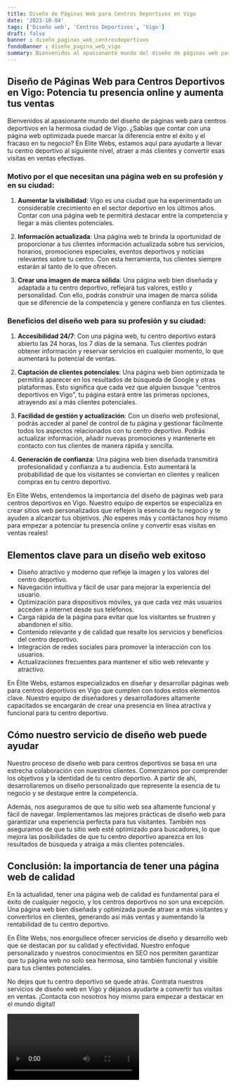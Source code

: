 ```yaml
---
title: Diseño de Páginas Web para Centros Deportivos en Vigo
date: '2023-10-04'
tags: ['Diseño web', 'Centros Deportivos', 'Vigo']
draft: false
banner : diseño_paginas_web_centrosdeportivos
fondoBanner : diseño_pagina_web_vigo
summary: Bienvenidos al apasionante mundo del diseño de páginas web para centros deportivos en la hermosa ciudad de Vigo. ¿Sabías que contar con una página web optimizada puede marcar la diferencia entre el éxito y el fracaso en tu negocio? En Elite Webs, estamos aquí para ayudarte a llevar tu centro deportivo al siguiente nivel, atraer a más clientes y convertir esas visitas en ventas efectivas.
---
```


## Diseño de Páginas Web para Centros Deportivos en Vigo: Potencia tu presencia online y aumenta tus ventas

Bienvenidos al apasionante mundo del diseño de páginas web para centros deportivos en la hermosa ciudad de Vigo. ¿Sabías que contar con una página web optimizada puede marcar la diferencia entre el éxito y el fracaso en tu negocio? En Elite Webs, estamos aquí para ayudarte a llevar tu centro deportivo al siguiente nivel, atraer a más clientes y convertir esas visitas en ventas efectivas.

### Motivo por el que necesitan una página web en su profesión y en su ciudad:

1. **Aumentar la visibilidad**: Vigo es una ciudad que ha experimentado un considerable crecimiento en el sector deportivo en los últimos años. Contar con una página web te permitirá destacar entre la competencia y llegar a más clientes potenciales.

2. **Información actualizada**: Una página web te brinda la oportunidad de proporcionar a tus clientes información actualizada sobre tus servicios, horarios, promociones especiales, eventos deportivos y noticias relevantes sobre tu centro. Con esta herramienta, tus clientes siempre estarán al tanto de lo que ofrecen.

3. **Crear una imagen de marca sólida**: Una página web bien diseñada y adaptada a tu centro deportivo, reflejará tus valores, estilo y personalidad. Con ello, podrás construir una imagen de marca sólida que se diferencie de la competencia y genere confianza en tus clientes.

### Beneficios del diseño web para su profesión y su ciudad:

1. **Accesibilidad 24/7**: Con una página web, tu centro deportivo estará abierto las 24 horas, los 7 días de la semana. Tus clientes podrán obtener información y reservar servicios en cualquier momento, lo que aumentará tu potencial de ventas.

2. **Captación de clientes potenciales**: Una página web bien optimizada te permitirá aparecer en los resultados de búsqueda de Google y otras plataformas. Esto significa que cada vez que alguien busque "centros deportivos en Vigo", tu página estará entre las primeras opciones, atrayendo así a más clientes potenciales.

3. **Facilidad de gestión y actualización**: Con un diseño web profesional, podrás acceder al panel de control de tu página y gestionar fácilmente todos los aspectos relacionados con tu centro deportivo. Podrás actualizar información, añadir nuevas promociones y mantenerte en contacto con tus clientes de manera rápida y sencilla.

4. **Generación de confianza**: Una página web bien diseñada transmitirá profesionalidad y confianza a tu audiencia. Esto aumentará la probabilidad de que los visitantes se conviertan en clientes y realicen compras en tu centro deportivo.

En Elite Webs, entendemos la importancia del diseño de páginas web para centros deportivos en Vigo. Nuestro equipo de expertos se especializa en crear sitios web personalizados que reflejen la esencia de tu negocio y te ayuden a alcanzar tus objetivos. ¡No esperes más y contáctanos hoy mismo para empezar a potenciar tu presencia online y convertir esas visitas en ventas reales!

<GifSeo />

<Cta />

## Elementos clave para un diseño web exitoso

- Diseño atractivo y moderno que refleje la imagen y los valores del centro deportivo.
- Navegación intuitiva y fácil de usar para mejorar la experiencia del usuario.
- Optimización para dispositivos móviles, ya que cada vez más usuarios acceden a internet desde sus teléfonos.
- Carga rápida de la página para evitar que los visitantes se frustren y abandonen el sitio.
- Contenido relevante y de calidad que resalte los servicios y beneficios del centro deportivo.
- Integración de redes sociales para promover la interacción con los usuarios.
- Actualizaciones frecuentes para mantener el sitio web relevante y atractivo.

En Élite Webs, estamos especializados en diseñar y desarrollar páginas web para centros deportivos en Vigo que cumplen con todos estos elementos clave. Nuestro equipo de diseñadores y desarrolladores altamente capacitados se encargarán de crear una presencia en línea atractiva y funcional para tu centro deportivo.

## Cómo nuestro servicio de diseño web puede ayudar

Nuestro proceso de diseño web para centros deportivos se basa en una estrecha colaboración con nuestros clientes. Comenzamos por comprender los objetivos y la identidad de tu centro deportivo. A partir de ahí, desarrollaremos un diseño personalizado que represente la esencia de tu negocio y se destaque entre la competencia.

Además, nos aseguramos de que tu sitio web sea altamente funcional y fácil de navegar. Implementamos las mejores prácticas de diseño web para garantizar una experiencia perfecta para tus visitantes. También nos aseguramos de que tu sitio web esté optimizado para buscadores, lo que mejora las posibilidades de que tu centro deportivo aparezca en los resultados de búsqueda y atraiga a más clientes potenciales.

## Conclusión: la importancia de tener una página web de calidad

En la actualidad, tener una página web de calidad es fundamental para el éxito de cualquier negocio, y los centros deportivos no son una excepción. Una página web bien diseñada y optimizada puede atraer a más visitantes y convertirlos en clientes, generando así más ventas y aumentando la rentabilidad de tu centro deportivo.

En Élite Webs, nos enorgullece ofrecer servicios de diseño y desarrollo web que se destacan por su calidad y efectividad. Nuestro enfoque personalizado y nuestros conocimientos en SEO nos permiten garantizar que tu página web no solo sea hermosa, sino también funcional y visible para tus clientes potenciales.

No dejes que tu centro deportivo se quede atrás. Contrata nuestros servicios de diseño web en Vigo y déjanos ayudarte a convertir tus visitas en ventas. ¡Contacta con nosotros hoy mismo para empezar a destacar en el mundo digital!

<Video />

<CtaBot job='Centros Deportivos' city='Vigo'/>

<Gmaps query='Vigo+españa+maps' />